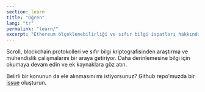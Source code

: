 ```yaml
---
section: learn
title: "Öğren"
lang: "tr"
permalink: "learn/"
excerpt: "Ethereum ölçeklenebilirliği ve sıfır bilgi ispatları hakkında daha fazlasını öğrenin."
---
```



Scroll, blockchain protokolleri ve sıfır bilgi kriptografisinden araştırma ve mühendislik çalışmalarını bir araya getiriyor. Daha derinlemesine bilgi için okumaya devam edin ve ek kaynaklara göz atın.

Belirli bir konunun da ele alınmasını mı istiyorsunuz? Github repo'muzda bir [issue](https://github.com/scroll-tech/scroll-documentation/issues/new?assignees=&labels=new+content%2Ctriage&projects=&template=new_content.yml&title=%5BNew+Content%5D%3A+%3Cyour-title-here%3E) oluşturun.

<div class="navs" class="flex flex-col flex-wrap items-center md:flex-row md:gap-8 md:items-start">
  <NavCard
    icon={TechnologySvg}
    name="Ethereum ve Protokoller"
    content="Ethereum ekosistemini anlayın ve Scroll'un bu ekosistemdeki yeri hakkında bilgi edinin."
    link="/tr/learn/the-scalability-problem"
  />
  <NavCard
    icon={LearnSvg}
    name="Sıfır Bilgi(Zero Knowledge)"
    content="Sıfır bilgi kriptografisi ve uygulamaları hakkında bilgi edinin."
    link="/tr/learn/zero-knowledge/introduction-to-zero-knowledge"
  />
</div>
